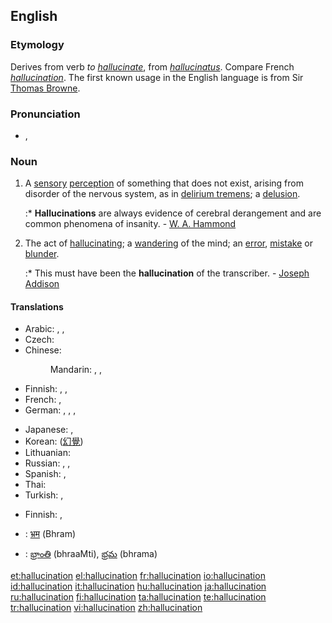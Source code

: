 ==English==
{{wikipedia}}

===Etymology===
Derives from verb ''to [[hallucinate]]'', from {{etyl|la}} ''[[hallucinatus]]''. Compare French ''[[hallucination]]''. The first known usage in the English language is from Sir [[Thomas Browne]].

===Pronunciation===
* {{IPA|/həˌluːsəˈneɪʃən/}}, {{SAMPA|/h@%lu:s@"neIS@n/}}
*: {{rhymes|eɪʃǝn}}

===Noun===
{{en-noun}}

# A [[sensory]] [[perception]] of something that does not exist, arising from disorder of the nervous system, as in [[delirium tremens]]; a [[delusion]].
#:* '''Hallucinations''' are always evidence of cerebral derangement and are common phenomena of insanity. - [[W. A. Hammond]]
# The act of [[hallucinating]]; a [[wandering]] of the mind; an [[error]], [[mistake]] or [[blunder]].
#:* This must have been the '''hallucination''' of the transcriber. - [[w:Joseph Addison|Joseph Addison]]

====Translations====
{{trans-top|sensory perception of something that does not exist}}
* Arabic: {{t|ar|هلوسة|f|tr=hálwasa|sc=Arab}},  {{t|ar|وهم|m|tr=wahm|sc=Arab}},  {{t|ar|انخداع|m|tr=inkhidaa3|sc=Arab}}
* Czech: {{t+|cs|halucinace|f}}
* Chinese:
*: Mandarin: {{t|zh|幻覺}},  {{t|zh|幻觉|tr=huànjiào}},  {{t|zh|幻想|tr=huànxiǎng}}
* Finnish: {{t-|fi|aistiharha}}, {{t-|fi|harha-aistimus}}, {{t+|fi|hallusinaatio}}
* French: {{t|fr|hallucination|f}},  {{t+|fr|illusion|f}}
* German: {{t|de|Halluzination|f}},  {{t|de|Wahnvorstellung|f}},  {{t|de|Sinnestäuschung|f}},  {{t|de|Illusion|f}}
{{trans-mid}}
* Japanese: {{t|ja|幻覚|tr=げんかく, genkaku|sc=Jpan}},  {{t-|ja|幻想|tr=げんそう, gensō|sc=Jpan}}
* Korean: {{t|ko|환각|tr=hwangak|sc=Hang}} ([[幻覺]])
* Lithuanian: {{t-|lt|haliucinacija|f|xs=Lithuanian}}
* Russian: {{t|ru|галлюцинация|f|tr=galljucinácija|sc=Cyrl}},  {{t|ru|иллюзия|f|tr=illjúzija|sc=Cyrl}},  {{t|ru|наваждение|n|tr=navaždénije|sc=Cyrl}}
* Spanish: {{t|es|alucinación|f}},  {{t|es|ilusión|f}}
* Thai: {{t|th|ภาพลวงตา|tr=paa pluang dtaa|sc=Thai}}
* Turkish: {{t|tr|sanrı}},  {{t|tr|halüsinasyon}}
{{trans-bottom}}

{{trans-top|act of hallucinating}}
* Finnish: {{t-|fi|harha-aistimus}}, {{t+|fi|hallusinaatio}}
{{trans-mid}}
{{trans-bottom}}

{{checktrans-top}}
* {{ttbc|Hindi}}: [[भ्रम]] (Bhram)
* {{ttbc|Telugu}}: [[భ్రాంతి]] (bhraaMti), [[భ్రమ]] (bhrama)
{{trans-bottom}}

[[et:hallucination]]
[[el:hallucination]]
[[fr:hallucination]]
[[io:hallucination]]
[[id:hallucination]]
[[it:hallucination]]
[[hu:hallucination]]
[[ja:hallucination]]
[[ru:hallucination]]
[[fi:hallucination]]
[[ta:hallucination]]
[[te:hallucination]]
[[tr:hallucination]]
[[vi:hallucination]]
[[zh:hallucination]]